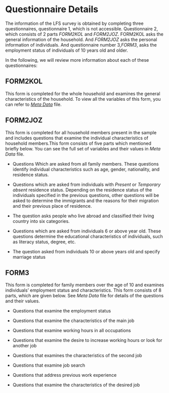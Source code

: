 # Questionnaire Details
The information of the LFS survey is obtained by completing three questionnaires, questionnaire 1, which is not accessible. Questionnaire 2, which consists of 2 parts _FORM2KOL_ and _FORM2JOZ_. FORM2KOL asks the general information of the household. And _FORM2JOZ_ asks the personal information of individuals. And questionnaire number 3,_FORM3_, asks the employment status of individuals of 10 years old and older.

In the following, we will review more information about each of these questionnaires:

## FORM2KOL

This form is completed for the whole household and examines the general characteristics of the household. To view all the variables of this form, you can refer to [_Meta Data_](https://github.com/TeIAS-LFS/Iran-Labor-Force-Survey/blob/master/Files/Meta_Data.xlsx) file. 

## FORM2JOZ
This form is completed for all household members present in the sample and includes questions that examine the individual characteristics of household members.This form consists of five parts which mentioned briefly below. You can see the full set of variables and their values in _Meta Data_ file.

*   Questions Which are asked from all family members.
    These questions identify individual characteristics such as age, gender, nationality, and residence status.
    
*   Questions which are asked from individuals with _Present_ or _Temporary absent_ residence status.
    Depending on the residence status of the individuals specified in the previous questions, other questions will be asked to determine the immigrants and the reasons for their migration and their previous place of residence.

*   The question asks people who live abroad and classified their living country into six categories. 
    

*   Questions which are asked from individuals 6 or above year old.
    These questions determine the educational characteristics of individuals, such as literacy status, degree, etc.

*   The question asked from individuals 10 or above years old and specify marriage status

## FORM3 

This form is completed for family members over the age of 10 and examines individuals' employment status and characteristics. This form consists of 8 parts, which are given below. See _Meta Data_ file for details of the questions and their values. 

*   Questions that examine the employment status

*   Questions that examine the characteristics of the main job

*   Questions that examine working hours in all occupations

*   Questions that examine the desire to increase working hours or look for another job

*   Questions that examines the characteristics of the second job

*   Questions that examine job search

*   Questions that address previous work experience

*   Questions that examine the characteristics of the desired job

